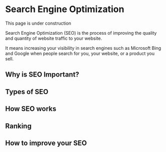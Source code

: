 
# Search Engine Optimization

<Callout type="info">This page is under construction</Callout>

Search Engine Optimization (SEO) is the process of improving the quality and quantity of website traffic to your website.

It means increasing your visibility in search engines such as Microsoft Bing and Google when people search for you, your website, or a product you sell.

## Why is SEO Important?

## Types of SEO

## How SEO works

## Ranking

## How to improve your SEO
